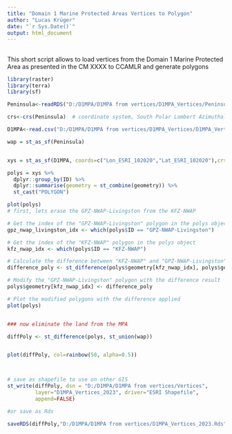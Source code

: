```yaml
---
title: "Domain 1 Marine Protected Areas Vertices to Polygon"
author: "Lucas Krüger"
date: "`r Sys.Date()`"
output: html_document
---
```


## 
This short script allows to load vertices from the Domain 1 Marine Protected Area as presented in the CM XXXX to CCAMLR
and generate polygons

```r
library(raster)
library(terra)
library(sf)

Peninsula<-readRDS("D:/D1MPA/D1MPA from vertices/D1MPA_Vertices/Peninsula.Rds") # land shapefile downloaded from the Antarctica Digital data base ('Gerrish, L., Ireland, L., Fretwell, P., & Cooper, P. (2023). High resolution vector polygons of the Antarctic coastline (7.7) [Data set]. UK Polar Data Centre, Natural Environment Research Council, UK Research & Innovation. https://doi.org/10.5285/0be5339c-9d35-44c9-a10f-da4b5356840b') and subsetted to match Domain 1 limits

crs<-crs(Peninsula)  # coordinate system, South Polar Lambert Azimuthal Equal Area, ESRI 102020

D1MPA<-read.csv("D:/D1MPA/D1MPA from vertices/D1MPA_Vertices/D1MPA_Vertices.csv") # D1MPA vertices

wap = st_as_sf(Peninsula)


xys = st_as_sf(D1MPA, coords=c("Lon_ESRI_102020","Lat_ESRI_102020"),crs=crs) # convert to a simple feature object

polys = xys %>% 
  dplyr::group_by(ID) %>% 
  dplyr::summarise(geometry = st_combine(geometry)) %>%
  st_cast("POLYGON")

plot(polys)
# first, lets erase the GPZ-NWAP-Livingston from the KFZ-NWAP

# Get the index of the "GPZ-NWAP-Livingston" polygon in the polys object
gpz_nwap_livingston_idx <- which(polys$ID == "GPZ-NWAP-Livingston")

# Get the index of the "KFZ-NWAP" polygon in the polys object
kfz_nwap_idx <- which(polys$ID == "KFZ-NWAP")

# Calculate the difference between "KFZ-NWAP" and "GPZ-NWAP-Livingston"
difference_poly <- st_difference(polys$geometry[kfz_nwap_idx], polys$geometry[gpz_nwap_livingston_idx])

# Modify the "GPZ-NWAP-Livingston" polygon with the difference result
polys$geometry[kfz_nwap_idx] <- difference_poly

# Plot the modified polygons with the difference applied
plot(polys)


### now eliminate the land from the MPA

diffPoly <- st_difference(polys, st_union(wap))  


plot(diffPoly, col=rainbow(50, alpha=0.5))



# save as shapefile to use on other GIS
st_write(diffPoly, dsn = "D:/D1MPA/D1MPA from vertices/Vertices",
         layer="D1MPA_Vertices_2023", driver="ESRI Shapefile",
         append=FALSE)

#or save as Rds

saveRDS(diffPoly,"D:/D1MPA/D1MPA from vertices/D1MPA_Vertices_2023.Rds")



```
